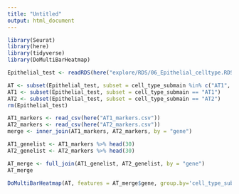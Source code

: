 ```yaml
---
title: "Untitled"
output: html_document
---
```


```r
library(Seurat)
library(here)
library(tidyverse)
library(DoMultiBarHeatmap)
```

```r
Epithelial_test <- readRDS(here("explore/RDS/06_Epithelial_celltype.RDS"))

AT <- subset(Epithelial_test, subset = cell_type_submain %in% c("AT1", "AT2"))
AT1 <- subset(Epithelial_test, subset = cell_type_submain == "AT1")
AT2 <- subset(Epithelial_test, subset = cell_type_submain == "AT2")
rm(Epithelial_test)
```

```r
AT1_markers <- read_csv(here("AT1_markers.csv"))
AT2_markers <- read_csv(here("AT2_markers.csv"))
merge <- inner_join(AT1_markers, AT2_markers, by = "gene")

AT1_genelist <- AT1_markers %>% head(30)
AT2_genelist <- AT2_markers %>% head(30)

AT_merge <- full_join(AT1_genelist, AT2_genelist, by = "gene")
AT_merge
```

```r
DoMultiBarHeatmap(AT, features = AT_merge$gene, group.by='cell_type_submain', additional.group.by = 'Diagnosis')
```
